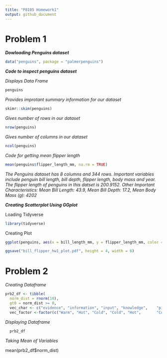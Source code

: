 ```yaml
---
title: "P8105 Homework1"
output: github_document
---
```


# Problem 1

***Dowloading Penguins dataset***

```r

data("penguins", package = "palmerpenguins")

```

***Code to inspect penguins dataset***

_Displays Data Frame_
```r

penguins

```

_Provides improtant summary information for our dataset_
```r

skimr::skim(penguins)

```

_Gives number of rows in our dataset_
```r

nrow(penguins)

```

_Gives number of columns in our dataset_
```r

ncol(penguins)

```

_Code for getting mean flipper length_
```r

mean(penguins$flipper_length_mm, na.rm = TRUE)

```
_The Penguins dataset has 8 columns and 344 rows. Important variables include penguin bill length, bill depth, flipper length, body mass and year. The flipper length of penguins in this datset is 200.9152. Other Important Characteristics: Mean Bill Length: 43.9, Mean Bill Depth: 17.2, Mean Body Mass (g): 4202_

***Creating Scatterplot Using GGplot***

Loading Tidyverse

```r

library(tidyverse)

```

Creating Plot

```r

ggplot(penguins, aes(x = bill_length_mm, y = flipper_length_mm, color = species)) + geom_point()

```

```r

ggsave("bill_flipper_hw1_plot.pdf", height = 4, width = 6)

```

# Problem 2

_Creating Dataframe_

```r

prb2_df <- tibble(
  norm_dist = rnorm(10),
  gt0 = norm_dist >= 0,
  vec_char <- c("evidence", "information", "input", "knowledge",    "picture", "statistics", "notes", "details", "reports",           "score"),
  vec_factor <-factor(c("Warm", "Hot", "Cold", "Cold", "Hot",       "Cold", "Cold", "Warm", "Cold", "Hot")))

```

_Displaying Dataframe_
  
```r

  prb2_df

```

 _Taking Mean of Variables_
 
 mean(prb2_df$norm_dist)
 
 


